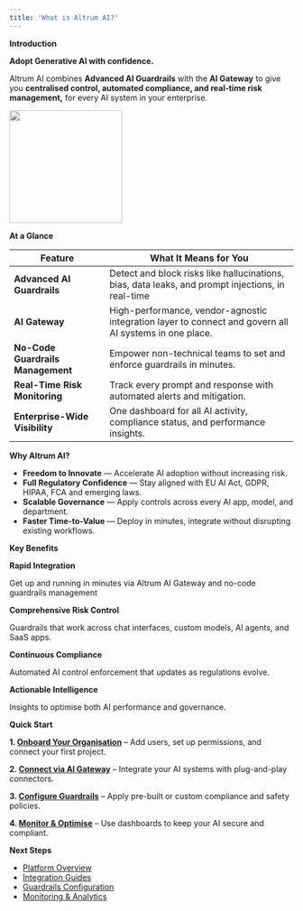 ```yaml
---
title: 'What is Altrum AI?'
---
```


**Introduction**

**Adopt Generative AI with confidence.**

Altrum AI combines **Advanced AI Guardrails** with the **AI Gateway** to give you **centralised control, automated compliance, and real-time risk management,** for every AI system in your enterprise.

<img height="200" src="/images/AI Gateway Graphic.png" />

**At a Glance**

| **Feature** | **What It Means for You** |
| --- | --- |
| **Advanced AI Guardrails** | Detect and block risks like hallucinations, bias, data leaks, and prompt injections, in real-time |
| **AI Gateway** | High-performance, vendor-agnostic integration layer to connect and govern all AI systems in one place. |
| **No-Code Guardrails Management** | Empower non-technical teams to set and enforce guardrails in minutes. |
| **Real-Time Risk Monitoring** | Track every prompt and response with automated alerts and mitigation. |
| **Enterprise-Wide Visibility** | One dashboard for all AI activity, compliance status, and performance insights. |

**Why Altrum AI?**

- **Freedom to Innovate** — Accelerate AI adoption without increasing risk.
- **Full Regulatory Confidence** — Stay aligned with EU AI Act, GDPR, HIPAA, FCA and emerging laws.
- **Scalable Governance** — Apply controls across every AI app, model, and department.
- **Faster Time-to-Value** — Deploy in minutes, integrate without disrupting existing workflows.

**Key Benefits**

**Rapid Integration**

Get up and running in minutes via Altrum AI Gateway and no-code guardrails management

**Comprehensive Risk Control**

Guardrails that work across chat interfaces, custom models, AI agents, and SaaS apps.

**Continuous Compliance**

Automated AI control enforcement that updates as regulations evolve.

**Actionable Intelligence**

Insights to optimise both AI performance and governance.

**Quick Start**

**1. [Onboard Your Organisation]()** – Add users, set up permissions, and connect your first project.

**2. [Connect via AI Gateway](https://www.notion.so/Introduction-Copy-V2-24daf72c384d8076aad9c7cabf9c83ea?pvs=21)** – Integrate your AI systems with plug-and-play connectors.

**3. [Configure Guardrails](https://www.notion.so/Introduction-Copy-V2-24daf72c384d8076aad9c7cabf9c83ea?pvs=21)** – Apply pre-built or custom compliance and safety policies.

**4. [Monitor & Optimise](https://www.notion.so/Introduction-Copy-V2-24daf72c384d8076aad9c7cabf9c83ea?pvs=21)** – Use dashboards to keep your AI secure and compliant.

**Next Steps**

- [Platform Overview](https://www.notion.so/Introduction-Copy-V2-24daf72c384d8076aad9c7cabf9c83ea?pvs=21)
- [Integration Guides](https://www.notion.so/Introduction-Copy-V2-24daf72c384d8076aad9c7cabf9c83ea?pvs=21)
- [Guardrails Configuration](https://www.notion.so/Introduction-Copy-V2-24daf72c384d8076aad9c7cabf9c83ea?pvs=21)
- [Monitoring & Analytics](https://www.notion.so/Introduction-Copy-V2-24daf72c384d8076aad9c7cabf9c83ea?pvs=21)
